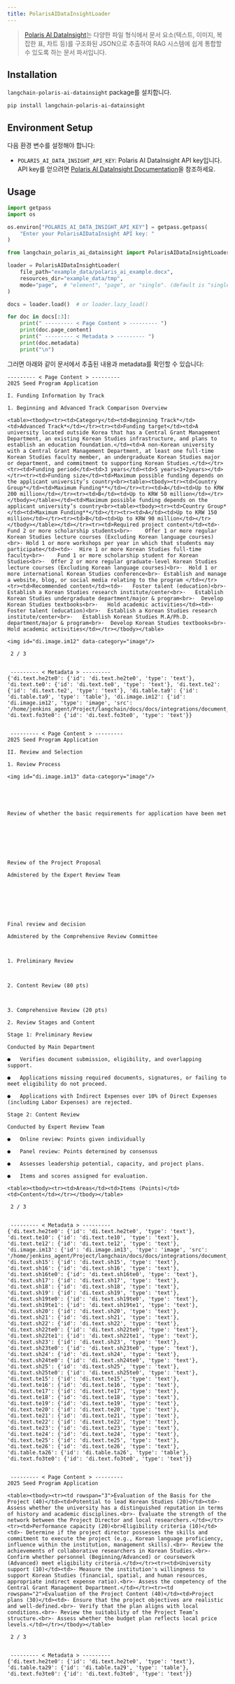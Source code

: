 ```yaml
---
title: PolarisAIDataInsightLoader
---
```


> [Polaris AI DataInsight](https://datainsight.polarisoffice.com/playground)는 다양한 파일 형식에서 문서 요소(텍스트, 이미지, 복잡한 표, 차트 등)를 구조화된 JSON으로 추출하여 RAG 시스템에 쉽게 통합할 수 있도록 하는 문서 파서입니다.

## Installation

`langchain-polaris-ai-datainsight` package를 설치합니다.

```bash
pip install langchain-polaris-ai-datainsight
```

## Environment Setup

다음 환경 변수를 설정해야 합니다:

- `POLARIS_AI_DATA_INSIGHT_API_KEY`: Polaris AI DataInsight API key입니다. API key를 얻으려면 [Polaris AI DataInsight Documentation](https://datainsight.polarisoffice.com/api/keys)을 참조하세요.


## Usage

```python
import getpass
import os

os.environ["POLARIS_AI_DATA_INSIGHT_API_KEY"] = getpass.getpass(
    "Enter your PolarisAIDataInsight API key: "
)
```

```python
from langchain_polaris_ai_datainsight import PolarisAIDataInsightLoader

loader = PolarisAIDataInsightLoader(
    file_path="example_data/polaris_ai_example.docx",
    resources_dir="example_data/tmp",
    mode="page",  # "element", "page", or "single". (default is "single")
)

docs = loader.load()  # or loader.lazy_load()

for doc in docs[:3]:
    print(" --------- < Page Content > --------- ")
    print(doc.page_content)
    print(" --------- < Metadata > --------- ")
    print(doc.metadata)
    print("\n")
```


그러면 아래와 같이 문서에서 추출된 내용과 metadata를 확인할 수 있습니다:

```output
--------- < Page Content > ---------
2025 Seed Program Application

I. Funding Information by Track

1. Beginning and Advanced Track Comparison Overview

<table><tbody><tr><td>Category</td><td>Beginning Track*</td><td>Advanced Track*</td></tr><tr><td>Funding target</td><td>A university located outside Korea that has a Central Grant Management Department, an existing Korean Studies infrastructure, and plans to establish an education foundation.</td><td>A non-Korean university with a Central Grant Management Department, at least one full-time Korean Studies faculty member, an undergraduate Korean Studies major or department, and commitment to supporting Korean Studies.</td></tr><tr><td>Funding period</td><td>3 years</td><td>5 years<3+2years></td></tr><tr><td>Funding size</td><td>Maximum possible funding depends on the applicant university’s country<br><table><tbody><tr><td>Country Group*</td><td>Maximum Funding**</td></tr><tr><td>A</td><td>Up to KRW 200 million</td></tr><tr><td>B</td><td>Up to KRW 50 million</td></tr></tbody></table></td><td>Maximum possible funding depends on the applicant university’s country<br><table><tbody><tr><td>Country Group*</td><td>Maximum Funding**</td></tr><tr><td>A</td><td>Up to KRW 150 million</td></tr><tr><td>B</td><td>Up to KRW 90 million</td></tr></tbody></table></td></tr><tr><td>Required project content</td><td>·	Fund 2 or more scholarship students<br>·	Offer 1 or more regular Korean Studies lecture courses (Excluding Korean language courses)<br>·	Hold 1 or more workshops per year in which that students may participate</td><td>·	Hire 1 or more Korean Studies full-time faculty<br>·	Fund 1 or more scholarship student for Korean Studies<br>·	Offer 2 or more regular graduate-level Korean Studies lecture courses (Excluding Korean language courses)<br>·	Hold 1 or more international Korean Studies conference<br>·	Establish and manage a website, blog, or social media relating to the program </td></tr><tr><td>Recommended content</td><td>·	Foster talent (education)<br>·	Establish a Korean Studies research institute/center<br>·	Establish Korean Studies undergraduate department/major & program<br>·	Develop Korean Studies textbooks<br>·	Hold academic activities</td><td>·	Foster talent (education)<br>·	Establish a Korean Studies research institute/center<br>·	Establish Korean Studies M.A/Ph.D. department/major & program<br>·	Develop Korean Studies textbooks<br>·	Hold academic activities</td></tr></tbody></table>

<img id="di.image.im12" data-category="image"/>

 2 / 3


 --------- < Metadata > ---------
{'di.text.he2te0': {'id': 'di.text.he2te0', 'type': 'text'}, 'di.text.te0': {'id': 'di.text.te0', 'type': 'text'}, 'di.text.te2': {'id': 'di.text.te2', 'type': 'text'}, 'di.table.ta9': {'id': 'di.table.ta9', 'type': 'table'}, 'di.image.im12': {'id': 'di.image.im12', 'type': 'image', 'src': '/home/jenkins_agent/Project/langchain/docs/docs/integrations/document_loaders/example_data/tmp/tmpaynkptxx/polaris_ai_example.docx_image12.png'}, 'di.text.fo3te0': {'id': 'di.text.fo3te0', 'type': 'text'}}


 --------- < Page Content > ---------
2025 Seed Program Application

II. Review and Selection

1. Review Process

<img id="di.image.im13" data-category="image"/>





Review of whether the basic requirements for application have been met







Review of the Project Proposal

Admistered by the Expert Review Team







Final review and decision

Admistered by the Comprehensive Review Committee



1. Preliminary Review



2. Content Review (80 pts)



3. Comprehensive Review (20 pts)

2. Review Stages and Content

Stage 1: Preliminary Review

Conducted by Main Department

●	Verifies document submission, eligibility, and overlapping support.

●	Applications missing required documents, signatures, or failing to meet eligibility do not proceed.

●	Applications with Indirect Expenses over 10% of Direct Expenses (including Labor Expenses) are rejected.

Stage 2: Content Review

Conducted by Expert Review Team

●	Online review: Points given individually

●	Panel review: Points determined by consensus

●	Assesses leadership potential, capacity, and project plans.

●	Items and scores assigned for evaluation.

<table><tbody><tr><td>Areas</td><td>Items (Points)</td><td>Content</td></tr></tbody></table>

 2 / 3


 --------- < Metadata > ---------
{'di.text.he2te0': {'id': 'di.text.he2te0', 'type': 'text'}, 'di.text.te10': {'id': 'di.text.te10', 'type': 'text'}, 'di.text.te12': {'id': 'di.text.te12', 'type': 'text'}, 'di.image.im13': {'id': 'di.image.im13', 'type': 'image', 'src': '/home/jenkins_agent/Project/langchain/docs/docs/integrations/document_loaders/example_data/tmp/tmpaynkptxx/polaris_ai_example.docx_image13.png'}, 'di.text.sh15': {'id': 'di.text.sh15', 'type': 'text'}, 'di.text.sh16': {'id': 'di.text.sh16', 'type': 'text'}, 'di.text.sh16te0': {'id': 'di.text.sh16te0', 'type': 'text'}, 'di.text.sh17': {'id': 'di.text.sh17', 'type': 'text'}, 'di.text.sh18': {'id': 'di.text.sh18', 'type': 'text'}, 'di.text.sh19': {'id': 'di.text.sh19', 'type': 'text'}, 'di.text.sh19te0': {'id': 'di.text.sh19te0', 'type': 'text'}, 'di.text.sh19te1': {'id': 'di.text.sh19te1', 'type': 'text'}, 'di.text.sh20': {'id': 'di.text.sh20', 'type': 'text'}, 'di.text.sh21': {'id': 'di.text.sh21', 'type': 'text'}, 'di.text.sh22': {'id': 'di.text.sh22', 'type': 'text'}, 'di.text.sh22te0': {'id': 'di.text.sh22te0', 'type': 'text'}, 'di.text.sh22te1': {'id': 'di.text.sh22te1', 'type': 'text'}, 'di.text.sh23': {'id': 'di.text.sh23', 'type': 'text'}, 'di.text.sh23te0': {'id': 'di.text.sh23te0', 'type': 'text'}, 'di.text.sh24': {'id': 'di.text.sh24', 'type': 'text'}, 'di.text.sh24te0': {'id': 'di.text.sh24te0', 'type': 'text'}, 'di.text.sh25': {'id': 'di.text.sh25', 'type': 'text'}, 'di.text.sh25te0': {'id': 'di.text.sh25te0', 'type': 'text'}, 'di.text.te15': {'id': 'di.text.te15', 'type': 'text'}, 'di.text.te16': {'id': 'di.text.te16', 'type': 'text'}, 'di.text.te17': {'id': 'di.text.te17', 'type': 'text'}, 'di.text.te18': {'id': 'di.text.te18', 'type': 'text'}, 'di.text.te19': {'id': 'di.text.te19', 'type': 'text'}, 'di.text.te20': {'id': 'di.text.te20', 'type': 'text'}, 'di.text.te21': {'id': 'di.text.te21', 'type': 'text'}, 'di.text.te22': {'id': 'di.text.te22', 'type': 'text'}, 'di.text.te23': {'id': 'di.text.te23', 'type': 'text'}, 'di.text.te24': {'id': 'di.text.te24', 'type': 'text'}, 'di.text.te25': {'id': 'di.text.te25', 'type': 'text'}, 'di.text.te26': {'id': 'di.text.te26', 'type': 'text'}, 'di.table.ta26': {'id': 'di.table.ta26', 'type': 'table'}, 'di.text.fo3te0': {'id': 'di.text.fo3te0', 'type': 'text'}}


 --------- < Page Content > ---------
2025 Seed Program Application

<table><tbody><tr><td rowspan="3">Evaluation of the Basis for the Project (40)</td><td>Potential to lead Korean Studies (20)</td><td>- Assess whether the university has a distinguished reputation in terms of history and academic disciplines.<br>- Evaluate the strength of the network between the Project Director and local researchers.</td></tr><tr><td>Performance capacity (20)<br>Eligibility criteria (10)</td><td>- Determine if the project director possesses the skills and commitment to execute the project (e.g., Korean language proficiency, influence within the institution, management skills).<br>- Review the achievements of collaborative researchers in Korean Studies.<br>- Confirm whether personnel (Beginning/Advanced) or coursework (Advanced) meet eligibility criteria.</td></tr><tr><td>University support (10)</td><td>- Measure the institution's willingness to support Korean Studies (financial, spatial, and human resources, appropriate indirect expense ratio).<br>- Assess the competency of the Central Grant Management Department.</td></tr><tr><td rowspan="2">Evaluation of the Project Content (40)</td><td>Project plans (30)</td><td>- Ensure that the project objectives are realistic and well-defined.<br>- Verify that the plan aligns with local conditions.<br>- Review the suitability of the Project Team’s structure.<br>- Assess whether the budget plan reflects local price levels.</td></tr></tbody></table>

 2 / 3


 --------- < Metadata > ---------
{'di.text.he2te0': {'id': 'di.text.he2te0', 'type': 'text'}, 'di.table.ta29': {'id': 'di.table.ta29', 'type': 'table'}, 'di.text.fo3te0': {'id': 'di.text.fo3te0', 'type': 'text'}}
```